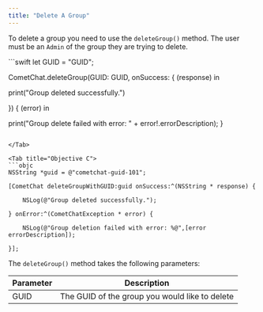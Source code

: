 ```yaml
---
title: "Delete A Group"
---
```




To delete a group you need to use the `deleteGroup()` method. The user must be an `Admin` of the group they are trying to delete.

<Tabs>
<Tab title="Swift">
```swift
let GUID = "GUID";

CometChat.deleteGroup(GUID: GUID, onSuccess: { (response) in

  print("Group deleted successfully.")

}) { (error) in

  print("Group delete failed with error: " + error!.errorDescription);
}
```

</Tab>

<Tab title="Objective C">
```objc
NSString *guid = @"cometchat-guid-101";

[CometChat deleteGroupWithGUID:guid onSuccess:^(NSString * response) {

    NSLog(@"Group deleted successfully.");

} onError:^(CometChatException * error) {

    NSLog(@"Group deletion failed with error: %@",[error errorDescription]);

}];
```

</Tab>

</Tabs>

The `deleteGroup()` method takes the following parameters:

| Parameter | Description                                    |
| --------- | ---------------------------------------------- |
| GUID      | The GUID of the group you would like to delete |
